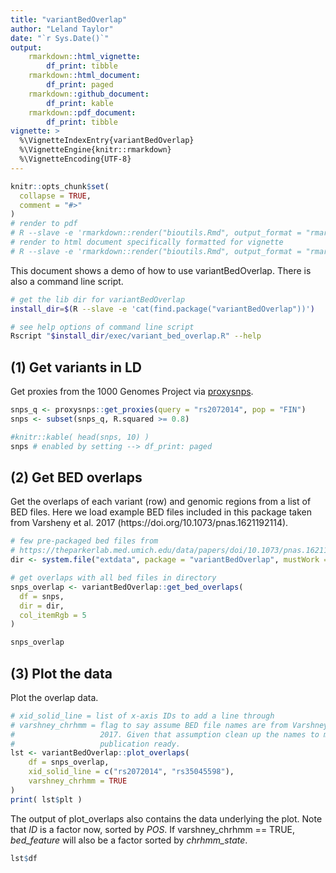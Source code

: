 ```yaml
---
title: "variantBedOverlap"
author: "Leland Taylor"
date: "`r Sys.Date()`"
output:
    rmarkdown::html_vignette:
        df_print: tibble
    rmarkdown::html_document:
        df_print: paged
    rmarkdown::github_document:
        df_print: kable
    rmarkdown::pdf_document:
        df_print: tibble
vignette: >
  %\VignetteIndexEntry{variantBedOverlap}
  %\VignetteEngine{knitr::rmarkdown}
  %\VignetteEncoding{UTF-8}
---
```


```r
knitr::opts_chunk$set(
  collapse = TRUE,
  comment = "#>"
)
# render to pdf
# R --slave -e 'rmarkdown::render("bioutils.Rmd", output_format = "rmarkdown::pdf_document")'
# render to html document specifically formatted for vignette
# R --slave -e 'rmarkdown::render("bioutils.Rmd", output_format = "rmarkdown::html_vignette")'
```

This document shows a demo of how to use variantBedOverlap. There is also a command line script.

```bash
# get the lib dir for variantBedOverlap
install_dir=$(R --slave -e 'cat(find.package("variantBedOverlap"))')

# see help options of command line script
Rscript "$install_dir/exec/variant_bed_overlap.R" --help
```

## (1) Get variants in LD

Get proxies from the 1000 Genomes Project via [proxysnps](https://github.com/slowkow/proxysnps).

```r
snps_q <- proxysnps::get_proxies(query = "rs2072014", pop = "FIN")
snps <- subset(snps_q, R.squared >= 0.8)
```
```r
#knitr::kable( head(snps, 10) )
snps # enabled by setting --> df_print: paged
```


## (2) Get BED overlaps

Get the overlaps of each variant (row) and genomic regions from a list of BED files. Here we load example BED files included in this package taken from Varsheny et al. 2017 (https://doi.org/10.1073/pnas.1621192114).

```r
# few pre-packaged bed files from 
# https://theparkerlab.med.umich.edu/data/papers/doi/10.1073/pnas.1621192114/
dir <- system.file("extdata", package = "variantBedOverlap", mustWork = TRUE)

# get overlaps with all bed files in directory
snps_overlap <- variantBedOverlap::get_bed_overlaps(
  df = snps,
  dir = dir,
  col_itemRgb = 5
)
```

```r
snps_overlap
```


## (3) Plot the data

Plot the overlap data. 

```r
# xid_solid_line = list of x-axis IDs to add a line through
# varshney_chrhmm = flag to say assume BED file names are from Varshney et al
#                   2017. Given that assumption clean up the names to make them
#                   publication ready.
lst <- variantBedOverlap::plot_overlaps(
    df = snps_overlap,
    xid_solid_line = c("rs2072014", "rs35045598"),
    varshney_chrhmm = TRUE
)
print( lst$plt )
```

The output of plot_overlaps also contains the data underlying the plot. Note that *ID* is a factor now, sorted by *POS*. If varshney_chrhmm == TRUE, *bed_feature* will also be a factor sorted by *chrhmm_state*.

```r
lst$df
```

